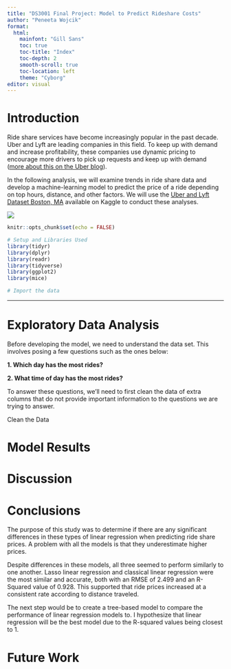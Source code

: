 ```yaml
---
title: "DS3001 Final Project: Model to Predict Rideshare Costs"
author: "Peneeta Wojcik"
format: 
  html:
    mainfont: "Gill Sans"
    toc: true
    toc-title: "Index"
    toc-depth: 2
    smooth-scroll: true
    toc-location: left
    theme: "Cyborg"
editor: visual
---
```


# Introduction

Ride share services have become increasingly popular in the past decade. Uber and Lyft are leading companies in this field. To keep up with demand and increase profitability, these companies use dynamic pricing to encourage more drivers to pick up requests and keep up with demand ([more about this on the Uber blog](https://www.uber.com/en-GB/blog/uber-dynamic-pricing/)).

In the following analysis, we will examine trends in ride share data and develop a machine-learning model to predict the price of a ride depending on top hours, distance, and other factors. We will use the [Uber and Lyft Dataset Boston, MA](https://www.kaggle.com/datasets/brllrb/uber-and-lyft-dataset-boston-ma "Click to view dataset") available on Kaggle to conduct these analyses.

![](rideshare_royaltyfree.jpg){fig-align="center"}

```r
knitr::opts_chunk$set(echo = FALSE)
```

```r
# Setup and Libraries Used
library(tidyr)
library(dplyr)
library(readr)
library(tidyverse)
library(ggplot2)
library(mice)

# Import the data
```

------------------------------------------------------------------------

# Exploratory Data Analysis

Before developing the model, we need to understand the data set. This involves posing a few questions such as the ones below:

**1. Which day has the most rides?**

**2. What time of day has the most rides?**

To answer these questions, we'll need to first clean the data of extra columns that do not provide important information to the questions we are trying to answer.

Clean the Data

# Model Results

# Discussion

# Conclusions

The purpose of this study was to determine if there are any significant differences in these types of linear regression when predicting ride share prices. A problem with all the models is that they underestimate higher prices.

Despite differences in these models, all three seemed to perform similarly to one another. Lasso linear regression and classical linear regression were the most similar and accurate, both with an RMSE of 2.499 and an R-Squared value of 0.928. This supported that ride prices increased at a consistent rate according to distance traveled.

The next step would be to create a tree-based model to compare the performance of linear regression models to. I hypothesize that linear regression will be the best model due to the R-squared values being closest to 1.

# Future Work 
